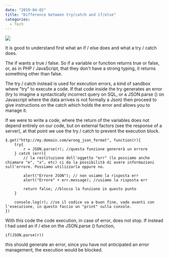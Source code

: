 ---
date: "2019-04-02"
title: "Difference between try/catch and if/else"
categories:
  - Tech
---

![](./clement-h-544786-unsplash.jpg)

It is good to understand first what an if / else does and what a try / catch does.

The if wants a true / false. So if a variable or function returns true or false, or, as in PHP / JavaScript, that they don't have a strong typing, it returns something other than false.

The try / catch instead is used for execution errors, a kind of sandbox where "try" to execute a code. If that code inside the try generates an error (try to imagine a syntactically incorrect query on SQL, or a JSON.parse () on Javascript where the data arrives is not formally a Json) then proceed to give instructions on the catch which holds the error and allows you to manage it.

If we were to write a code, where the return of the variables does not depend entirely on our code, but on external factors (see the response of a server), at that point we use the try / catch to prevent the execution block.

```
$.get("http://my.domain.com/wrong_json_format", function(r){
	try{
		r = JSON.parse(r); //questa funzione genererà un errore
	} catch (err){
		// la restituzione dell'oggetto "err" (lo possiamo anche chiamare "e", "x", etc) ci da la possibilità di avere informazioni sull'errore. Possiamo utilizzarla oppure no.
 
		alert("Errore JSON"); // non usiamo la risposta err
		alert("Errore" + err.message); //usiamo la risposta err
 
		return false; //blocco la funzione in questo punto
	}
	
	console.log(r); //se il codice va a buon fine, vado avanti con l'esecuzione, in questo faccio un "print" sulla console.
})
```

With this code the code execution, in case of error, does not stop. If instead I had used an if / else on the JSON.parse () function,
```
if(JSON.parse(r))
```
this should generate an error, since you have not anticipated an error management, the execution would be blocked.